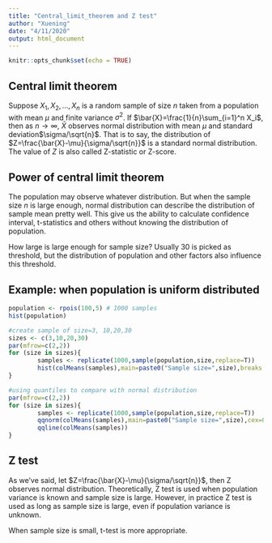 ```yaml
---
title: "Central_limit_theorem and Z test"
author: "Xuening"
date: "4/11/2020"
output: html_document
---
```


```r
knitr::opts_chunk$set(echo = TRUE)
```

## Central limit theorem
Suppose $X_1,X_2,...,X_n$ is a random sample of size $n$ taken from a population with mean $\mu$ and finite variance $\sigma^2$. If $\bar{X}=\frac{1}{n}\sum_{i=1}^n X_i$, then as $n \rightarrow \infty$, $\bar{X}$ observes normal distribution with mean $\mu$ and standard deviation$\sigma/\sqrt{n}$. That is to say, the distribution of $Z=\frac{\bar{X}-\mu}{\sigma/\sqrt{n}}$ is a standard normal distribution. The value of $Z$ is also called Z-statistic or Z-score.

## Power of central limit theorem
The population may observe whatever distribution. But when the sample size $n$ is large enough, normal distribution can describe the distribution of sample mean pretty well. This give us the ability to calculate confidence interval, t-statistics and others without knowing the distribution of population.  
  
How large is large enough for sample size? Usually 30 is picked as threshold, but the distribution of population and other factors also influence this threshold.

## Example: when population is uniform distributed
```r
population <- rpois(100,5) # 1000 samples 
hist(population)

#create sample of size=3, 10,20,30
sizes <- c(3,10,20,30)
par(mfrow=c(2,2))
for (size in sizes){
        samples <- replicate(1000,sample(population,size,replace=T))
        hist(colMeans(samples),main=paste0("Sample size=",size),breaks = 20)
}

#using quantiles to compare with normal distribution
par(mfrow=c(2,2))
for (size in sizes){
        samples <- replicate(1000,sample(population,size,replace=T))
        qqnorm(colMeans(samples),main=paste0("Sample size=",size),cex=0.5)
        qqline(colMeans(samples))
}
```


## Z test
As we've said, let $Z=\frac{\bar{X}-\mu}{\sigma/\sqrt{n}}$, then Z observes normal distribution. Theoretically, Z test is used when population variance is known and sample size is large. However, in practice Z test is used as long as sample size is large, even if population variance is unknown.  
  
When sample size is small, t-test is more appropriate.